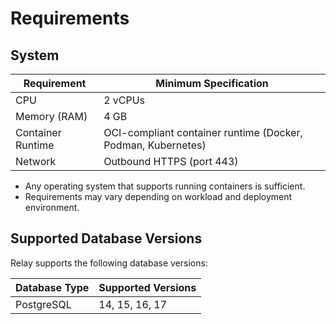 # Requirements

## System 

| Requirement         | Minimum Specification                                       |
|---------------------|-------------------------------------------------------------|
| CPU                 | 2 vCPUs                                                     |
| Memory (RAM)        | 4 GB                                                        |
| Container Runtime   | OCI-compliant container runtime (Docker, Podman, Kubernetes)|
| Network             | Outbound HTTPS (port 443)                                   |

- Any operating system that supports running containers is sufficient.
- Requirements may vary depending on workload and deployment environment.

## Supported Database Versions

Relay supports the following database versions:

| Database Type | Supported Versions |
|---------------|--------------------|
| PostgreSQL    | 14, 15, 16, 17     |

